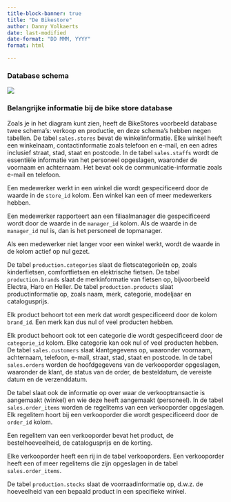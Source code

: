 ```yaml
---
title-block-banner: true
title: "De Bikestore"
author: Danny Volkaerts 
date: last-modified
date-format: "DD MMM, YYYY" 
format: html

---
```


### Database schema

![](sql_course_images/bike_store_schema.png)


### Belangrijke informatie bij de bike store database


Zoals je in het diagram kunt zien, heeft de BikeStores voorbeeld database twee schema's: verkoop en productie, en deze schema's hebben negen tabellen. 
De tabel `sales.stores` bevat de winkelinformatie. Elke winkel heeft een winkelnaam, contactinformatie zoals telefoon en e-mail, en een adres inclusief straat, stad, staat en postcode.
In de tabel `sales.staffs` wordt de essentiële informatie van het personeel opgeslagen, waaronder de voornaam en achternaam. Het bevat ook de communicatie-informatie zoals e-mail en telefoon.

Een medewerker werkt in een winkel die wordt gespecificeerd door de waarde in de `store_id` kolom. Een winkel kan een of meer medewerkers hebben.

Een medewerker rapporteert aan een filiaalmanager die gespecificeerd wordt door de waarde in de `manager_id` kolom. Als de waarde in de `manager_id` nul is, dan is het personeel de topmanager.

Als een medewerker niet langer voor een winkel werkt, wordt de waarde in de kolom actief op nul gezet.

De tabel `production.categories` slaat de fietscategorieën op, zoals kinderfietsen, comfortfietsen en elektrische fietsen.
De tabel `production.brands` slaat de merkinformatie van fietsen op, bijvoorbeeld Electra, Haro en Heller.
De tabel `production.products` slaat productinformatie op, zoals naam, merk, categorie, modeljaar en catalogusprijs.

Elk product behoort tot een merk dat wordt gespecificeerd door de kolom `brand_id`. Een merk kan dus nul of veel producten hebben.

Elk product behoort ook tot een categorie die wordt gespecificeerd door de `categorie_id` kolom. Elke categorie kan ook nul of veel producten hebben.
De tabel `sales.customers` slaat klantgegevens op, waaronder voornaam, achternaam, telefoon, e-mail, straat, stad, staat en postcode.
In de tabel `sales.orders` worden de hoofdgegevens van de verkooporder opgeslagen, waaronder de klant, de status van de order, de besteldatum, de vereiste datum en de verzenddatum.

De tabel slaat ook de informatie op over waar de verkooptransactie is aangemaakt (winkel) en wie deze heeft aangemaakt (personeel).
In de tabel `sales.order_items` worden de regelitems van een verkooporder opgeslagen. Elk regelitem hoort bij een verkooporder die wordt gespecificeerd door de `order_id` kolom.

Een regelitem van een verkooporder bevat het product, de bestelhoeveelheid, de catalogusprijs en de korting.

Elke verkooporder heeft een rij in de tabel verkooporders. Een verkooporder heeft een of meer regelitems die zijn opgeslagen in de tabel `sales.order_items`.

De tabel `production.stocks` slaat de voorraadinformatie op, d.w.z. de hoeveelheid van een bepaald product in een specifieke winkel.



















